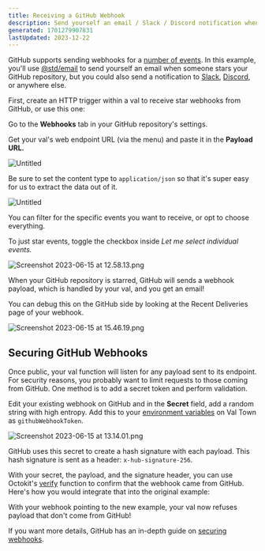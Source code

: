 ```yaml
---
title: Receiving a GitHub Webhook
description: Send yourself an email / Slack / Discord notification when someone stars your GitHub repository
generated: 1701279907831
lastUpdated: 2023-12-22
---
```



GitHub supports sending webhooks for a
[number of events](https://docs.github.com/en/webhooks-and-events/webhooks/webhook-events-and-payloads).
In this example, you'll use [@std/email](/reference/std/email/) to send yourself an email when someone
stars your GitHub repository, but you could also send a notification to
[Slack](/guides/slack/send-messages-to-slack/),
[Discord](/guides/discord/send-message/), or anywhere else.

First, create an HTTP trigger within a val to receive star webhooks from
GitHub, or use this one:

<Val url="https://www.val.town/embed/maxm/githubStarWebhookExample" />

Go to the **Webhooks** tab in your GitHub repository's settings.

Get your val's web endpoint URL (via the menu) and paste it in the **Payload
URL.**

![Untitled](./receiving-a-github-webhook/untitled.png)

Be sure to set the content type to `application/json` so that it's super easy
for us to extract the data out of it.

![Untitled](./receiving-a-github-webhook/untitled-1.png)

You can filter for the specific events you want to receive, or opt to choose
everything.

To just star events, toggle the checkbox inside _Let me select individual
events._

![Screenshot 2023-06-15 at 12.58.13.png](./receiving-a-github-webhook/screenshot_2023-06-15_at_125813.png)

When your GitHub repository is starred, GitHub will sends a webhook payload,
which is handled by your val, and you get an email!

You can debug this on the GitHub side by looking at the Recent Deliveries page
of your webhook.

![Screenshot 2023-06-15 at 15.46.19.png](./receiving-a-github-webhook/screenshot_2023-06-15_at_154619.png)

## Securing GitHub Webhooks

Once public, your val function will listen for any payload sent to its endpoint.
For security reasons, you probably want to limit requests to those coming from
GitHub. One method is to add a secret token and perform validation.

Edit your existing webhook on GitHub and in the **Secret** field, add a random
string with high entropy. Add this to your
[environment variables](/reference/environment-variables/) on Val Town as `githubWebhookToken`.

![Screenshot 2023-06-15 at 13.14.01.png](./receiving-a-github-webhook/screenshot_2023-06-15_at_131401.png)

GitHub uses this secret to create a hash signature with each payload. This hash
signature is sent as a header: `x-hub-signature-256`.

With your secret, the payload, and the signature header, you can use Octokit's
[verify](https://github.com/octokit/webhooks.js/#webhooksverify) function to
confirm that the webhook came from GitHub. Here's how you would integrate that into the original example:

<Val url="https://www.val.town/embed/maxm/verifiedGithubStarWebhookExample" />

With your webhook pointing to the new example, your val now refuses payload that
don't come from GitHub!

If you want more details, GitHub has an in-depth guide on
[securing webhooks](https://docs.github.com/en/webhooks-and-events/webhooks/securing-your-webhooks).
